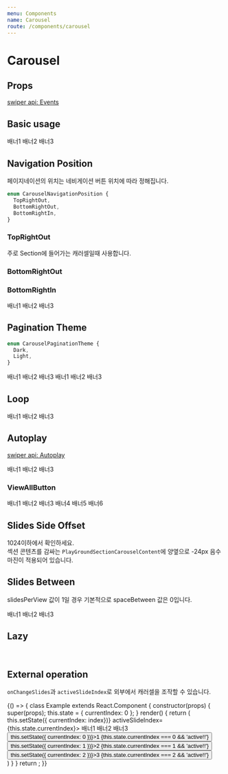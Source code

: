 ```yaml
---
menu: Components
name: Carousel
route: /components/carousel
---
```



# Carousel

## Props

[swiper api: Events](https://idangero.us/swiper/api/#events)

<PropsTable of={Carousel} />

## Basic usage

<Playground>
  <Carousel>
    <PlayGroundBanner backgroundColor={Colors.red100}>배너1</PlayGroundBanner>
    <PlayGroundBanner backgroundColor={Colors.red200}>배너2</PlayGroundBanner>
    <PlayGroundBanner backgroundColor={Colors.red300}>배너3</PlayGroundBanner>
  </Carousel>
</Playground>

## Navigation Position

페이지네이션의 위치는 네비게이션 버튼 위치에 따라 정해집니다.

```ts
enum CarouselNavigationPosition {
  TopRightOut,
  BottomRightOut,
  BottomRightIn,
}
```

### TopRightOut

주로 Section에 들어가는 캐러셀일때 사용합니다.

<Playground>
  <Section title="섹션 타이틀">
    <Carousel
      navigationPosition={CarouselNavigationPosition.TopRightOut}
      lgSlidesPerView={4}
      smSlidesPerView={2}
      pagination
    >
      <Card title="내 방 안의 자수공장! 재봉틀자수, 어렵지 않아요" coverImage={imageSrc} />
      <Card title="나만의 그림으로 내 삶을 채우다, 강한의 색연필 일러스트" coverImage={imageSrc} />
      <Card title="닮고 싶은, 담고 싶은 웹툰 원고 제작 기법" coverImage={imageSrc} />
      <Card title="내 방 안의 자수공장! 재봉틀자수, 어렵지 않아요" coverImage={imageSrc} />
      <Card title="나만의 그림으로 내 삶을 채우다, 강한의 색연필 일러스트" coverImage={imageSrc} />
      <Card title="닮고 싶은, 담고 싶은 웹툰 원고 제작 기법" coverImage={imageSrc} />
    </Carousel>
  </Section>
</Playground>

### BottomRightOut

<Playground>
  <Carousel
    navigationPosition={CarouselNavigationPosition.BottomRightOut}
    lgSlidesPerView={4}
    smSlidesPerView={2}
    pagination
  >
    <Card title="내 방 안의 자수공장! 재봉틀자수, 어렵지 않아요" coverImage={imageSrc} />
    <Card title="나만의 그림으로 내 삶을 채우다, 강한의 색연필 일러스트" coverImage={imageSrc} />
    <Card title="닮고 싶은, 담고 싶은 웹툰 원고 제작 기법" coverImage={imageSrc} />
    <Card title="내 방 안의 자수공장! 재봉틀자수, 어렵지 않아요" coverImage={imageSrc} />
    <Card title="나만의 그림으로 내 삶을 채우다, 강한의 색연필 일러스트" coverImage={imageSrc} />
    <Card title="닮고 싶은, 담고 싶은 웹툰 원고 제작 기법" coverImage={imageSrc} />
  </Carousel>
</Playground>

### BottomRightIn

<Playground>
  <Carousel
    navigationPosition={CarouselNavigationPosition.BottomRightIn}
    paginationTheme={CarouselPaginationTheme.Light}
    pagination
  >
    <PlayGroundBanner backgroundColor={Colors.red100}>배너1</PlayGroundBanner>
    <PlayGroundBanner backgroundColor={Colors.red200}>배너2</PlayGroundBanner>
    <PlayGroundBanner backgroundColor={Colors.red300}>배너3</PlayGroundBanner>
  </Carousel>
</Playground>

## Pagination Theme

```ts
enum CarouselPaginationTheme {
  Dark,
  Light,
}
```

<Playground>
  <Carousel
    navigationPosition={CarouselNavigationPosition.BottomRightIn}
    paginationTheme={CarouselPaginationTheme.Dark}
    pagination
  >
    <PlayGroundBanner backgroundColor={Colors.red100}>배너1</PlayGroundBanner>
    <PlayGroundBanner backgroundColor={Colors.red200}>배너2</PlayGroundBanner>
    <PlayGroundBanner backgroundColor={Colors.red300}>배너3</PlayGroundBanner>
  </Carousel>
  <Carousel
    navigationPosition={CarouselNavigationPosition.BottomRightIn}
    paginationTheme={CarouselPaginationTheme.Light}
    pagination
  >
    <PlayGroundBanner backgroundColor={Colors.blue100}>배너1</PlayGroundBanner>
    <PlayGroundBanner backgroundColor={Colors.blue200}>배너2</PlayGroundBanner>
    <PlayGroundBanner backgroundColor={Colors.blue300}>배너3</PlayGroundBanner>
  </Carousel>
</Playground>

## Loop

<Playground>
  <Carousel
    navigationPosition={CarouselNavigationPosition.BottomRightIn}
    paginationTheme={CarouselPaginationTheme.Light}
    loop
    pagination
  >
    <PlayGroundBanner backgroundColor={Colors.blue100}>배너1</PlayGroundBanner>
    <PlayGroundBanner backgroundColor={Colors.blue200}>배너2</PlayGroundBanner>
    <PlayGroundBanner backgroundColor={Colors.blue300}>배너3</PlayGroundBanner>
  </Carousel>
</Playground>

## Autoplay

[swiper api: Autoplay](https://idangero.us/swiper/api/#autoplay)

<Playground>
  <Carousel
    navigationPosition={CarouselNavigationPosition.BottomRightIn}
    paginationTheme={CarouselPaginationTheme.Light}
    autoplay={{
      delay: 6000,
      disableOnInteraction: false,
    }}
    pagination
  >
    <PlayGroundBanner backgroundColor={Colors.blue100}>배너1</PlayGroundBanner>
    <PlayGroundBanner backgroundColor={Colors.blue200}>배너2</PlayGroundBanner>
    <PlayGroundBanner backgroundColor={Colors.blue300}>배너3</PlayGroundBanner>
  </Carousel>
</Playground>

### ViewAllButton

<Playground>
  <Section title="섹션 타이틀">
    <Carousel
      navigationPosition={CarouselNavigationPosition.TopRightOut}
      lgSlidesPerView={4}
      smSlidesPerView={2}
      pagination
    >
      <PlayGroundBanner backgroundColor={Colors.blue100}>배너1</PlayGroundBanner>
      <PlayGroundBanner backgroundColor={Colors.blue200}>배너2</PlayGroundBanner>
      <PlayGroundBanner backgroundColor={Colors.blue300}>배너3</PlayGroundBanner>
      <PlayGroundBanner backgroundColor={Colors.blue400}>배너4</PlayGroundBanner>
      <PlayGroundBanner backgroundColor={Colors.blue500}>배너5</PlayGroundBanner>
      <PlayGroundBanner backgroundColor={Colors.blue600}>배너6</PlayGroundBanner>
      <Carousel.ViewAllButton />
    </Carousel>
  </Section>
</Playground>

## Slides Side Offset

1024이하에서 확인하세요.  
섹션 콘텐츠를 감싸는 `PlayGroundSectionCarouselContent`에 양옆으로 -24px 음수 마진이 적용되어 있습니다.

<Playground>
  <Section title="섹션 타이틀">
    <PlayGroundSectionCarouselContent>
      <Carousel
        navigationPosition={CarouselNavigationPosition.TopRightOut}
        lgSlidesPerView={4}
        smSlidesPerView={2}
        smSlidesSideOffset={24}
        pagination
      >
        <Card title="내 방 안의 자수공장! 재봉틀자수, 어렵지 않아요" coverImage={imageSrc} />
        <Card title="나만의 그림으로 내 삶을 채우다, 강한의 색연필 일러스트" coverImage={imageSrc} />
        <Card title="닮고 싶은, 담고 싶은 웹툰 원고 제작 기법" coverImage={imageSrc} />
        <Card title="내 방 안의 자수공장! 재봉틀자수, 어렵지 않아요" coverImage={imageSrc} />
        <Card title="나만의 그림으로 내 삶을 채우다, 강한의 색연필 일러스트" coverImage={imageSrc} />
        <Card title="닮고 싶은, 담고 싶은 웹툰 원고 제작 기법" coverImage={imageSrc} />
      </Carousel>
    </PlayGroundSectionCarouselContent>
  </Section>
</Playground>

## Slides Between

slidesPerView 값이 1일 경우 기본적으로 spaceBetween 값은 0입니다.

<Playground>
  <Carousel lgSpaceBetween lgSlidesSideOffset={32} smSpaceBetween smSlidesSideOffset={24}>
    <PlayGroundBanner backgroundColor={Colors.red100}>배너1</PlayGroundBanner>
    <PlayGroundBanner backgroundColor={Colors.red200}>배너2</PlayGroundBanner>
    <PlayGroundBanner backgroundColor={Colors.red300}>배너3</PlayGroundBanner>
  </Carousel>
</Playground>

## Lazy

<Playground>
  <Carousel
    navigationPosition={CarouselNavigationPosition.TopRightOut}
    lgSlidesPerView={4}
    smSlidesPerView={2}
    lazy
    pagination
  >
    <SwiperCard>
      <img data-src={imageSrc} className="swiper-lazy" />
      <PreloadImage className="swiper-lazy-preloader" />
    </SwiperCard>
    <SwiperCard>
      <img data-src={imageSrc} className="swiper-lazy" />
      <PreloadImage className="swiper-lazy-preloader" />
    </SwiperCard>
    <SwiperCard>
      <img data-src={imageSrc} className="swiper-lazy" />
      <PreloadImage className="swiper-lazy-preloader" />
    </SwiperCard>
    <SwiperCard>
      <img data-src={imageSrc} className="swiper-lazy" />
      <PreloadImage className="swiper-lazy-preloader" />
    </SwiperCard>
    <SwiperCard>
      <img data-src={imageSrc} className="swiper-lazy" />
      <PreloadImage className="swiper-lazy-preloader" />
    </SwiperCard>
    <SwiperCard>
      <img data-src={imageSrc} className="swiper-lazy" />
      <PreloadImage className="swiper-lazy-preloader" />
    </SwiperCard>
    <SwiperCard>
      <img data-src={imageSrc} className="swiper-lazy" />
      <PreloadImage className="swiper-lazy-preloader" />
    </SwiperCard>
    <SwiperCard>
      <img data-src={imageSrc} className="swiper-lazy" />
      <PreloadImage className="swiper-lazy-preloader" />
    </SwiperCard>
    <SwiperCard>
      <img data-src={imageSrc} className="swiper-lazy" />
      <PreloadImage className="swiper-lazy-preloader" />
    </SwiperCard>
  </Carousel>
</Playground>

## External operation

`onChangeSlides`과 `activeSlideIndex`로 외부에서 캐러셀을 조작할 수 있습니다.

<Playground>
  {() => {
    class Example extends React.Component {
      constructor(props) {
        super(props);
        this.state = { currentIndex: 0 };
      }
      render() {
        return (
          <div>
            <Carousel onChangeSlides={(index) => this.setState({ currentIndex: index})} activeSlideIndex={this.state.currentIndex}>
              <PlayGroundBanner backgroundColor={Colors.red100}>배너1</PlayGroundBanner>
              <PlayGroundBanner backgroundColor={Colors.red200}>배너2</PlayGroundBanner>
              <PlayGroundBanner backgroundColor={Colors.red300}>배너3</PlayGroundBanner>
            </Carousel>
            <div>
              <button onClick={() => this.setState({ currentIndex: 0 })}>1 {this.state.currentIndex === 0 && 'active!!'}</button>
              <button onClick={() => this.setState({ currentIndex: 1 })}>2 {this.state.currentIndex === 1 && 'active!!'}</button>
              <button onClick={() => this.setState({ currentIndex: 2 })}>3 {this.state.currentIndex === 2 && 'active!!'}</button>
            </div>
          </div>
        )
      }
    }
    return <Example/>;
  }}

</Playground>
